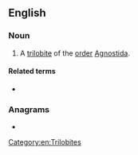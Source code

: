 ==English==

===Noun===
{{en-noun}}

# A [[trilobite]] of the [[order]] [[Agnostida]].

====Related terms====
* {{l|en|agnostoid}}

===Anagrams===
* {{anagrams|en|a=adginost|antigods|doatings|gonatids|sit-and-go}}

[[Category:en:Trilobites]]
